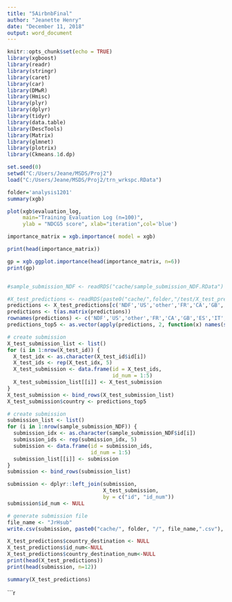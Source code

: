 ---
title: "5AirbnbFinal"
author: "Jeanette Henry"
date: "December 11, 2018"
output: word_document
---

```{r setup, include=FALSE}
knitr::opts_chunk$set(echo = TRUE)
library(xgboost)
library(readr)
library(stringr)
library(caret)
library(car)
library(DMwR)
library(Hmisc)
library(plyr)
library(dplyr)
library(tidyr)
library(data.table)
library(DescTools)
library(Matrix)
library(glmnet)
library(plotrix)
library(Ckmeans.1d.dp)

set.seed(0)
setwd("C:/Users/Jeane/MSDS/Proj2")
load("C:/Users/Jeane/MSDS/Proj2/trn_wrkspc.RData")
```


```{r cars}
folder='analysis1201'
summary(xgb)
```


```{r pressure, echo=FALSE}
plot(xgb$evaluation_log, 
     main="Training Evaluation Log (n=100)",
     ylab = "NDCG5 score", xlab="iteration",col='blue')
```

```{r cont}
importance_matrix = xgb.importance( model = xgb)

print(head(importance_matrix))

gp = xgb.ggplot.importance(head(importance_matrix, n=6))
print(gp) 



```

```{r}
#sample_submission_NDF <- readRDS("cache/sample_submission_NDF.RData")

#X_test_predictions <- readRDS(paste0("cache/",folder,"/test/X_test_predictions_part2_",i,".RData"))
predictions <- X_test_predictions[c('NDF','US','other','FR','CA','GB','ES','IT','PT','NL','DE','AU')]
predictions <- t(as.matrix(predictions))
rownames(predictions) <- c('NDF','US','other','FR','CA','GB','ES','IT','PT','NL','DE','AU')
predictions_top5 <- as.vector(apply(predictions, 2, function(x) names(sort(x)[12:8])))

# create submission 
X_test_submission_list <- list()
for (i in 1:nrow(X_test_id)) {
  X_test_idx <- as.character(X_test_id$id[i])
  X_test_ids <- rep(X_test_idx, 5)
  X_test_submission <- data.frame(id = X_test_ids,
                                  id_num = 1:5)
  X_test_submission_list[[i]] <- X_test_submission
}
X_test_submission <- bind_rows(X_test_submission_list)
X_test_submission$country <- predictions_top5

# create submission 
submission_list <- list()
for (i in 1:nrow(sample_submission_NDF)) {
  submission_idx <- as.character(sample_submission_NDF$id[i])
  submission_ids <- rep(submission_idx, 5)
  submission <- data.frame(id = submission_ids,
                           id_num = 1:5)
  submission_list[[i]] <- submission
}
submission <- bind_rows(submission_list)

submission <- dplyr::left_join(submission,
                               X_test_submission,
                               by = c("id", "id_num"))
submission$id_num <- NULL

# generate submission file
file_name <- "JrHsub"
write.csv(submission, paste0("cache/", folder, "/", file_name,".csv"), quote=FALSE, row.names = FALSE)


```

```{r}
X_test_predictions$country_destination <- NULL
X_test_predictions$id_num<-NULL
X_test_predictions$country_destination_num<-NULL
print(head(X_test_predictions))
print(head(submission, n=12))


```

```{r}
summary(X_test_predictions)

```

```{r}
